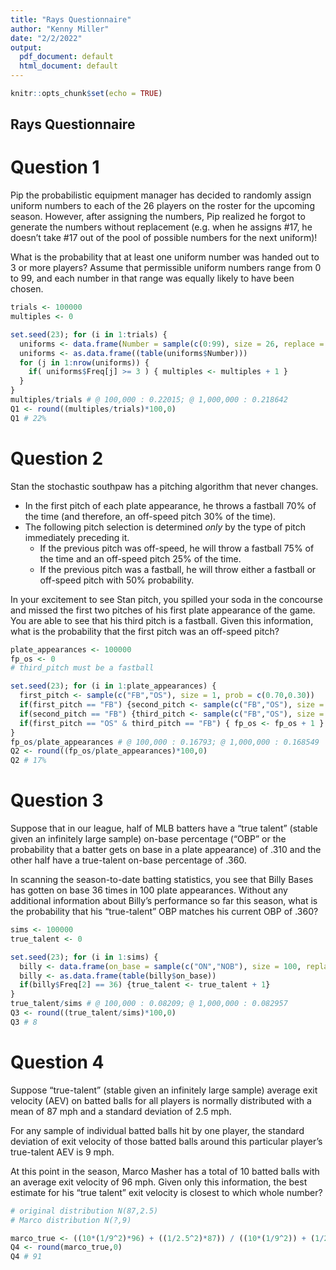 ---
title: "Rays Questionnaire"
author: "Kenny Miller"
date: "2/2/2022"
output:
  pdf_document: default
  html_document: default
---

```{r setup, include=FALSE}
knitr::opts_chunk$set(echo = TRUE)
```

## Rays Questionnaire

# Question 1

Pip the probabilistic equipment manager has decided to randomly assign uniform numbers to each of the 26 players on the roster for the upcoming season.  However, after assigning the numbers, Pip realized he forgot to generate the numbers without replacement (e.g. when he assigns #17, he doesn't take #17 out of the pool of possible numbers for the next uniform)!

What is the probability that at least one uniform number was handed out to 3 or more players?  Assume that permissible uniform numbers range from 0 to 99, and each number in that range was equally likely to have been chosen.

```{r Pip}
trials <- 100000
multiples <- 0

set.seed(23); for (i in 1:trials) {
  uniforms <- data.frame(Number = sample(c(0:99), size = 26, replace = TRUE),other_col = "uni")
  uniforms <- as.data.frame((table(uniforms$Number)))
  for (j in 1:nrow(uniforms)) {
    if( uniforms$Freq[j] >= 3 ) { multiples <- multiples + 1 }
  }
}
multiples/trials # @ 100,000 : 0.22015; @ 1,000,000 : 0.218642
Q1 <- round((multiples/trials)*100,0)
Q1 # 22%
```

# Question 2

Stan the stochastic southpaw has a pitching algorithm that never changes.

* In the first pitch of each plate appearance, he throws a fastball 70% of the time (and therefore, an off-speed pitch 30% of the time).
* The following pitch selection is determined *only* by the type of pitch immediately preceding it.
  * If the previous pitch was off-speed, he will throw a fastball 75% of the time and an off-speed pitch 25% of the time.
  * If the previous pitch was a fastball, he will throw either a fastball or off-speed pitch with 50% probability.
  
In your excitement to see Stan pitch, you spilled your soda in the concourse and missed the first two pitches of his first plate appearance of the game. You are able to see that his third pitch is a fastball. Given this information, what is the probability that the first pitch was an off-speed pitch?

```{r Stan}
plate_appearances <- 100000
fp_os <- 0
# third_pitch must be a fastball

set.seed(23); for (i in 1:plate_appearances) {
  first_pitch <- sample(c("FB","OS"), size = 1, prob = c(0.70,0.30))
  if(first_pitch == "FB") {second_pitch <- sample(c("FB","OS"), size = 1, prob = c(0.50,0.50))} else {second_pitch <- sample(c("FB","OS"), size = 1, prob = c(0.75,0.25))}
  if(second_pitch == "FB") {third_pitch <- sample(c("FB","OS"), size = 1, prob = c(0.50,0.50))} else {third_pitch <- sample(c("FB","OS"), size = 1, prob = c(0.75,0.25))}
  if(first_pitch == "OS" & third_pitch == "FB") { fp_os <- fp_os + 1 }
}
fp_os/plate_appearances # @ 100,000 : 0.16793; @ 1,000,000 : 0.168549
Q2 <- round((fp_os/plate_appearances)*100,0)
Q2 # 17%
```

# Question 3

Suppose that in our league, half of MLB batters have a “true talent” (stable given an infinitely large sample) on-base percentage (“OBP” or the probability that a batter gets on base in a plate appearance) of .310 and the other half have a true-talent on-base percentage of .360.

In scanning the season-to-date batting statistics, you see that Billy Bases has gotten on base 36 times in 100 plate appearances. Without any additional information about Billy’s performance so far this season, what is the probability that his “true-talent” OBP matches his current OBP of .360?

```{r Billy}
sims <- 100000
true_talent <- 0

set.seed(23); for (i in 1:sims) {
  billy <- data.frame(on_base = sample(c("ON","NOB"), size = 100, replace = T, prob = c(0.360,0.640)), other_var = "Billy") # assuming true talent on-base to be .360 in this sample
  billy <- as.data.frame(table(billy$on_base))
  if(billy$Freq[2] == 36) {true_talent <- true_talent + 1}
}
true_talent/sims # @ 100,000 : 0.08209; @ 1,000,000 : 0.082957
Q3 <- round((true_talent/sims)*100,0)
Q3 # 8
```

# Question 4

Suppose "true-talent" (stable given an infinitely large sample) average exit velocity (AEV) on batted balls for all players is normally distributed with a mean of 87 mph and a standard deviation of 2.5 mph.

For any sample of individual batted balls hit by one player, the standard deviation of exit velocity of those batted balls around this particular player's true-talent AEV is 9 mph.

At this point in the season, Marco Masher has a total of 10 batted balls with an average exit velocity of 96 mph. Given only this information, the best estimate for his "true talent" exit velocity is closest to which whole number?

```{r Marco}
# original distribution N(87,2.5)
# Marco distribution N(?,9)

marco_true <- ((10*(1/9^2)*96) + ((1/2.5^2)*87)) / ((10*(1/9^2)) + (1/2.5^2))
Q4 <- round(marco_true,0)
Q4 # 91
```

